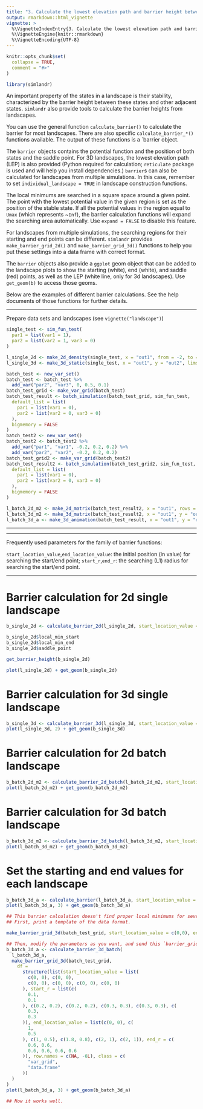 ```yaml
---
title: "3. Calculate the lowest elevation path and barrier height between stable states"
output: rmarkdown::html_vignette
vignette: >
  %\VignetteIndexEntry{3. Calculate the lowest elevation path and barrier height between stable states}
  %\VignetteEngine{knitr::rmarkdown}
  %\VignetteEncoding{UTF-8}
---
```


```r
knitr::opts_chunk$set(
  collapse = TRUE,
  comment = "#>"
)
```

```r
library(simlandr)
```

An important property of the states in a landscape is their stability, characterized by the barrier height between these states and other adjacent states. `simlandr` also provide tools to calculate the barrier heights from landscapes.

You can use the general function `calculate_barrier()` to calculate the barrier for most landscapes. There are also specific `calculate_barrier_*()` functions available. The output of these functions is a `barrier object.

The `barrier` objects contains the potential function and the position of both states and the saddle point. For 3D landscapes, the lowest elevation path (LEP) is also provided (Python required for calculation; `reticulate` package is used and will help you install dependencies.) `barrier`s can also be calculated for landscapes from multiple simulations. In this case, remember to set `individual_landscape = TRUE` in landscape construction functions.

The local minimums are searched in a square space around a given point. The point with the lowest potential value in the given region is set as the position of the stable state. If all the potential values in the region equal to `Umax` (which represents ~`Inf`), the barrier calculation functions will expand the searching area automatically. Use `expand = FALSE` to disable this feature.

For landscapes from multiple simulations, the searching regions for their starting and end points can be different. `simlandr` provides `make_barrier_grid_2d()` and `make_barrier_grid_3d()` functions to help you put these settings into a data frame with correct format.

The `barrier` objects also provide a `ggplot` geom object that can be added to the landscape plots to show the starting (white), end (white), and saddle (red) points, as well as the LEP (white line, only for 3d landscapes). Use `get_geom(b)` to access those geoms.

Below are the examples of different barrier calculations. See the help documents of those functions for further details.

------

Prepare data sets and landscapes (see `vignette("landscape")`)
```r
single_test <- sim_fun_test(
  par1 = list(var1 = 1),
  par2 = list(var2 = 1, var3 = 0)
)

l_single_2d <- make_2d_density(single_test, x = "out1", from = -2, to = 2, adjust = 1)
l_single_3d <- make_3d_static(single_test, x = "out1", y = "out2", lims = c(-3, 3, -3, 3), h = 0.01, kde_fun = "ks")

batch_test <- new_var_set()
batch_test <- batch_test %>%
  add_var("par2", "var3", 0, 0.5, 0.1)
batch_test_grid <- make_var_grid(batch_test)
batch_test_result <- batch_simulation(batch_test_grid, sim_fun_test,
  default_list = list(
    par1 = list(var1 = 0),
    par2 = list(var2 = 0, var3 = 0)
  ),
  bigmemory = FALSE
)
batch_test2 <- new_var_set()
batch_test2 <- batch_test2 %>%
  add_var("par1", "var1", -0.2, 0.2, 0.2) %>%
  add_var("par2", "var2", -0.2, 0.2, 0.2)
batch_test_grid2 <- make_var_grid(batch_test2)
batch_test_result2 <- batch_simulation(batch_test_grid2, sim_fun_test,
  default_list = list(
    par1 = list(var1 = 0),
    par2 = list(var2 = 0, var3 = 0)
  ),
  bigmemory = FALSE
)

l_batch_2d_m2 <- make_2d_matrix(batch_test_result2, x = "out1", rows = "var1", cols = "var2", from = -1, to = 1, adjust = 0.1, individual_landscape = TRUE)
l_batch_3d_m2 <- make_3d_matrix(batch_test_result2, x = "out1", y = "out2", rows = "var1", cols = "var2", lims = c(-3, 3, -3, 3), h = 0.001, kde_fun = "ks", Umax = 10, individual_landscape = TRUE)
l_batch_3d_a <- make_3d_animation(batch_test_result, x = "out1", y = "out2", fr = "var3", Umax = 20, lims = c(-3, 3, -3, 3), h = 0.002, individual_landscape = TRUE)
```

------

------

Frequently used parameters for the family of barrier functions:

`start_location_value`,`end_location_value`: the initial position (in value) for searching the start/end point;
`start_r`,`end_r`: the searching (L1) radius for searching the start/end point.

------


# Barrier calculation for 2d single landscape
```r
b_single_2d <- calculate_barrier_2d(l_single_2d, start_location_value = -2, end_location_value = 2, start_r = 0.3, end_r = 0.3)

b_single_2d$local_min_start
b_single_2d$local_min_end
b_single_2d$saddle_point

get_barrier_height(b_single_2d)

plot(l_single_2d) + get_geom(b_single_2d)
```


# Barrier calculation for 3d single landscape
```r
b_single_3d <- calculate_barrier_3d(l_single_3d, start_location_value = c(-2.5, -2), end_location_value = c(2.5, 0), start_r = 0.3, end_r = 0.3)
plot(l_single_3d, 2) + get_geom(b_single_3d)
```

# Barrier calculation for 2d batch landscape
```r
b_batch_2d_m2 <- calculate_barrier_2d_batch(l_batch_2d_m2, start_location_value = -0.35, end_location_value = 0.35, start_r = 0.34, end_r = 0.34)
plot(l_batch_2d_m2) + get_geom(b_batch_2d_m2)
```

# Barrier calculation for 3d batch landscape
```r
b_batch_3d_m2 <- calculate_barrier_3d_batch(l_batch_3d_m2, start_location_value = c(-1, -1), end_location_value = c(1, 1), start_r = 0.3, end_r = 0.3)
plot(l_batch_3d_m2) + get_geom(b_batch_3d_m2)
```

# Set the starting and end values for each landscape

```r
b_batch_3d_a <- calculate_barrier(l_batch_3d_a, start_location_value = c(0,0), end_location_value = c(2, 1), start_r = 0.3, end_r = 0.6)
plot(l_batch_3d_a, 3) + get_geom(b_batch_3d_a)

## This barrier calculation doesn't find proper local minimums for several landscapes. Specify the searching parameters per landscape manually.
## First, print a template of the data format.

make_barrier_grid_3d(batch_test_grid, start_location_value = c(0,0), end_location_value = c(2, 1), start_r = 0.3, end_r = 0.6, print_template = TRUE)

## Then, modify the parameters as you want, and send this `barrier_grid` to the barrier calculation function.
b_batch_3d_a <- calculate_barrier_3d_batch(
  l_batch_3d_a,
  make_barrier_grid_3d(batch_test_grid,
    df =
      structure(list(start_location_value = list(
        c(0, 0), c(0, 0),
        c(0, 0), c(0, 0), c(0, 0), c(0, 0)
      ), start_r = list(c(
        0.1,
        0.1
      ), c(0.2, 0.2), c(0.2, 0.2), c(0.3, 0.3), c(0.3, 0.3), c(
        0.3,
        0.3
      )), end_location_value = list(c(0, 0), c(
        1,
        0.5
      ), c(1, 0.5), c(1.8, 0.8), c(2, 1), c(2, 1)), end_r = c(
        0.6, 0.6,
        0.6, 0.6, 0.6, 0.6
      )), row.names = c(NA, -6L), class = c(
        "var_grid",
        "data.frame"
      ))
  )
)
plot(l_batch_3d_a, 3) + get_geom(b_batch_3d_a)

## Now it works well.
```


